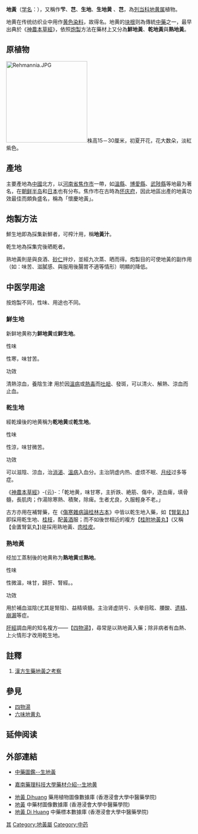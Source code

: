 {{Speciesbox 
| name =地黃
| image = The flower of Rehmannia glutinosa.JPG
| image_width = 250px
| image_caption = 地黃的花
| genus = Rehmannia
| species = glutinosa
| authority = (Gaertn.) Libosch. ex Fisch. & C.A. Mey.
}}
'''地黃'''（[[学名|学名]]：{{lang|la|Rehmannia glutinosa}}），又稱作'''芐'''、'''芑'''、'''生地'''、'''生地黄''' 、'''芑'''，為[[列当科|列当科]][[地黄属|地黄属]]植物。

地黄在传统纺织业中用作[[黄色|黄色]][[染料|染料]]，故得名。地黄的[[块根|块根]]则為傳統[[中藥|中藥]]之一，最早出典於《[[神農本草經|神農本草經]]》，依照[[炮製|炮製]]方法在藥材上又分為'''鮮地黃'''、'''乾地黃'''與'''熟地黃'''。

==原植物==
[[File:Rehmannia.JPG|220px]]株高15－30厘米，初夏开花，花大数朵，淡紅紫色。

== 產地 ==
主要產地為[[中國|中國]]北方，以[[河南省|河南省]][[焦作市|焦作市]]一帶，如[[溫縣|溫縣]]、[[博愛縣|博愛縣]]、[[武陟縣|武陟縣]]等地最为著名，在[[朝鲜半岛|朝鲜半岛]]和[[日本|日本]]也有分布。焦作市在古時為[[怀庆府|怀庆府]]，因此地區出產的地黃功效最佳而頗負盛名，稱為「懷慶地黃」。

== 炮製方法 ==
鮮生地即為採集新鮮者，可榨汁用，稱'''地黃汁'''。

乾生地為採集完後晒乾者。

熟地黃則是與良酒、[[砂仁|砂仁]]拌炒，並經九次蒸、晒而得。炮製目的可使地黃的副作用（如：味苦、滋膩感、與服用後腸胃不適等情形）明顯的降低。

== 中医学用途 ==
按炮製不同，性味、用途也不同。

===鮮生地===
新鲜地黄称为'''鲜地黄'''或'''鲜生地'''。
;性味
性寒，味甘苦。
;功效
清熱涼血，養陰生津
用於因[[溫病|溫病]]或[[熱病|熱毒]]而[[吐血|吐]][[衄血|衄]]、發斑，可以清火、解熱、涼血而止血。

===乾生地===
經乾燥後的地黄稱为'''乾地黄'''或'''乾生地'''。
;性味
性涼，味甘微苦。
;功效
可以滋陰、涼血，治[[消渴|消渴]]、[[溫病|溫病]]入血分。主治阴虚内热、虚烦不眠、[[月经|月经]]过多等症。

《[[神農本草經|神農本草經]]》-{云}-：「乾地黄，味甘寒，主折跌、絶筋、傷中，逐血痺，填骨髓，長肌肉；作湯除寒熱、積聚，除痺。生者尤良，久服輕身不老。」

古方亦用在補腎藥，在《[[傷寒雜病論桂林古本|傷寒雜病論桂林古本]]》中皆以乾生地入藥，如【[[腎氣丸|腎氣丸]]】即採用乾生地、[[桂枝|桂枝]]，配[[黃酒|黃酒]]服；而不如後世相近的複方【[[桂附地黃丸|桂附地黃丸]]】(又稱【金匱腎氣丸】)是採用熟地黃、[[肉桂|肉桂皮]]。

===熟地黃===
经加工蒸制後的地黄称为'''熟地黄'''或'''熟地'''。
;性味
性微溫，味甘，歸肝、腎經。。
;功效
用於補血滋陰(尤其是腎陰)、益精填髓。主治肾虚阴亏、头晕目眩、腰酸、[[遗精|遗精]]、[[崩漏|崩漏]]等症。

[[肝經|肝經]]調血用的知名複方——【[[四物湯|四物湯]]】，尋常是以熟地黃入藥；除非病者有血熱、上火情形才改用乾生地。

==註釋==
#{{note|ohayoo}}{{zh-tw}}[http://www.ohayoo.com.tw/%BA~%A4%E8%A5%CD%C3%C4%A6a%B6%C0%A4%A7%A6%D2%B9%EE.htm 漢方生藥地黃之考察]{{Wayback|url=http://www.ohayoo.com.tw/%BA~%A4%E8%A5%CD%C3%C4%A6a%B6%C0%A4%A7%A6%D2%B9%EE.htm |date=20051105022127 }}

==參見==
*[[四物湯|四物湯]]
*[[六味地黄丸|六味地黄丸]]

== 延伸阅读 ==
{{Wikisource further reading}}

== 外部連結 ==
* {{zh-hk}}[http://www.herbno1.com/component/content/article/975-qingre/2780-2780.html 中藥圖鑑--生地黃]{{Wayback|url=http://www.herbno1.com/component/content/article/975-qingre/2780-2780.html |date=20120103095503 }}
* {{zh-tw}}[https://web.archive.org/web/20060721123453/http://ethnomed.chna.edu.tw/medicane/viewcontent.php?id=36 嘉南藥理科技大學藥材介紹--生地黄] 
* [http://libproject.hkbu.edu.hk/was40/detail?lang=ch&channelid=1288&searchword=herb_id=D01122 地黃 Dihuang]{{Wayback|url=http://libproject.hkbu.edu.hk/was40/detail?lang=ch&channelid=1288&searchword=herb_id=D01122 |date=20131004213802 }} 藥用植物圖像數據庫 (香港浸會大學中醫藥學院) {{zh}}{{en}}
*[https://sys01.lib.hkbu.edu.hk/cmed/mmid/detail.php?pid=B00050 地黃] 中藥材圖像數據庫  (香港浸會大學中醫藥學院) {{zh}}{{en}} 
* [http://libproject.hkbu.edu.hk/was40/detail?channelid=44273&searchword=herb_id=D00413 地黃 Di Huang]{{Wayback|url=http://libproject.hkbu.edu.hk/was40/detail?channelid=44273&searchword=herb_id=D00413 |date=20131005071840 }} 中藥標本數據庫 (香港浸會大學中醫藥學院) {{zh-hant}}{{en}}

{{四大怀药}}
{{Taxonbar|from=Q1071605}}

[[Category:藥用植物|其]]
[[Category:地黃屬|Category:地黃屬]]
[[Category:中药|Category:中药]]